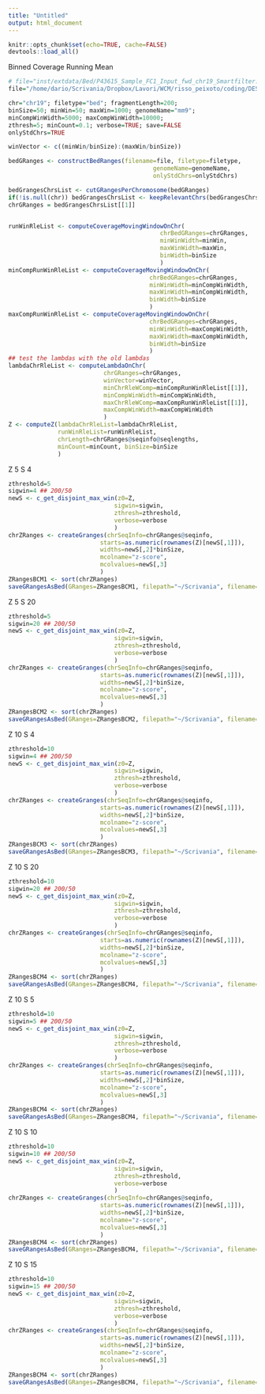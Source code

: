 ```yaml
---
title: "Untitled"
output: html_document
---
```


```r
knitr::opts_chunk$set(echo=TRUE, cache=FALSE)
devtools::load_all()
```

Binned Coverage Running Mean

```r

# file="inst/extdata/Bed/P43615_Sample_FC1_Input_fwd_chr19_Smartfilter.bed.zip"
file="/home/dario/Scrivania/Dropbox/Lavori/WCM/risso_peixoto/coding/DEScan2/inst/extdata/Bed/P43615_Sample_FC1_Input_fwd_chr19_Smartfilter.bed.zip"

chr="chr19"; filetype="bed"; fragmentLength=200;
binSize=50; minWin=50; maxWin=1000; genomeName="mm9";
minCompWinWidth=5000; maxCompWinWidth=10000;
zthresh=5; minCount=0.1; verbose=TRUE; save=FALSE
onlyStdChrs=TRUE

winVector <- c((minWin/binSize):(maxWin/binSize))

bedGRanges <- constructBedRanges(filename=file, filetype=filetype,
                                         genomeName=genomeName,
                                         onlyStdChrs=onlyStdChrs)

bedGrangesChrsList <- cutGRangesPerChromosome(bedGRanges)
if(!is.null(chr)) bedGrangesChrsList <- keepRelevantChrs(bedGrangesChrsList, chr)
chrGRanges = bedGrangesChrsList[[1]]


runWinRleList <- computeCoverageMovingWindowOnChr(
                                           chrBedGRanges=chrGRanges,
                                           minWinWidth=minWin,
                                           maxWinWidth=maxWin,
                                           binWidth=binSize
                                           )
minCompRunWinRleList <- computeCoverageMovingWindowOnChr(
                                        chrBedGRanges=chrGRanges,
                                        minWinWidth=minCompWinWidth,
                                        maxWinWidth=minCompWinWidth,
                                        binWidth=binSize
                                        )
maxCompRunWinRleList <- computeCoverageMovingWindowOnChr(
                                        chrBedGRanges=chrGRanges,
                                        minWinWidth=maxCompWinWidth,
                                        maxWinWidth=maxCompWinWidth,
                                        binWidth=binSize
                                        )
## test the lambdas with the old lambdas
lambdaChrRleList <- computeLambdaOnChr(
                           chrGRanges=chrGRanges,
                           winVector=winVector,
                           minChrRleWComp=minCompRunWinRleList[[1]],
                           minCompWinWidth=minCompWinWidth,
                           maxChrRleWComp=maxCompRunWinRleList[[1]],
                           maxCompWinWidth=maxCompWinWidth
                           )
Z <- computeZ(lambdaChrRleList=lambdaChrRleList,
              runWinRleList=runWinRleList,
              chrLength=chrGRanges@seqinfo@seqlengths,
              minCount=minCount, binSize=binSize
              )
```

Z 5 S 4
```R
zthreshold=5
sigwin=4 ## 200/50
newS <- c_get_disjoint_max_win(z0=Z,
                              sigwin=sigwin,
                              zthresh=zthreshold,
                              verbose=verbose
                              )
chrZRanges <- createGranges(chrSeqInfo=chrGRanges@seqinfo,
                          starts=as.numeric(rownames(Z)[newS[,1]]),
                          widths=newS[,2]*binSize,
                          mcolname="z-score",
                          mcolvalues=newS[,3]
                          )
ZRangesBCM1 <- sort(chrZRanges)
saveGRangesAsBed(GRanges=ZRangesBCM1, filepath="~/Scrivania", filename="ZRangesZ5S4", force=TRUE)
```

Z 5 S 20
```R
zthreshold=5
sigwin=20 ## 200/50
newS <- c_get_disjoint_max_win(z0=Z,
                              sigwin=sigwin,
                              zthresh=zthreshold,
                              verbose=verbose
                              )
chrZRanges <- createGranges(chrSeqInfo=chrGRanges@seqinfo,
                          starts=as.numeric(rownames(Z)[newS[,1]]),
                          widths=newS[,2]*binSize,
                          mcolname="z-score",
                          mcolvalues=newS[,3]
                          )
ZRangesBCM2 <- sort(chrZRanges)
saveGRangesAsBed(GRanges=ZRangesBCM2, filepath="~/Scrivania", filename="ZRangesZ5S20", force=TRUE)
```

Z 10 S 4
```R
zthreshold=10
sigwin=4 ## 200/50
newS <- c_get_disjoint_max_win(z0=Z,
                              sigwin=sigwin,
                              zthresh=zthreshold,
                              verbose=verbose
                              )
chrZRanges <- createGranges(chrSeqInfo=chrGRanges@seqinfo,
                          starts=as.numeric(rownames(Z)[newS[,1]]),
                          widths=newS[,2]*binSize,
                          mcolname="z-score",
                          mcolvalues=newS[,3]
                          )
ZRangesBCM3 <- sort(chrZRanges)
saveGRangesAsBed(GRanges=ZRangesBCM3, filepath="~/Scrivania", filename="ZRangesZ10S4", force=TRUE)
```

Z 10 S 20
```R
zthreshold=10
sigwin=20 ## 200/50
newS <- c_get_disjoint_max_win(z0=Z,
                              sigwin=sigwin,
                              zthresh=zthreshold,
                              verbose=verbose
                              )
chrZRanges <- createGranges(chrSeqInfo=chrGRanges@seqinfo,
                          starts=as.numeric(rownames(Z)[newS[,1]]),
                          widths=newS[,2]*binSize,
                          mcolname="z-score",
                          mcolvalues=newS[,3]
                          )
ZRangesBCM4 <- sort(chrZRanges)
saveGRangesAsBed(GRanges=ZRangesBCM4, filepath="~/Scrivania", filename="ZRangesZ10S20", force=TRUE)
```

Z 10 S 5
```R
zthreshold=10
sigwin=5 ## 200/50
newS <- c_get_disjoint_max_win(z0=Z,
                              sigwin=sigwin,
                              zthresh=zthreshold,
                              verbose=verbose
                              )
chrZRanges <- createGranges(chrSeqInfo=chrGRanges@seqinfo,
                          starts=as.numeric(rownames(Z)[newS[,1]]),
                          widths=newS[,2]*binSize,
                          mcolname="z-score",
                          mcolvalues=newS[,3]
                          )
ZRangesBCM4 <- sort(chrZRanges)
saveGRangesAsBed(GRanges=ZRangesBCM4, filepath="~/Scrivania", filename="ZRangesZ10S5", force=TRUE)
```



Z 10 S 10
```R
zthreshold=10
sigwin=10 ## 200/50
newS <- c_get_disjoint_max_win(z0=Z,
                              sigwin=sigwin,
                              zthresh=zthreshold,
                              verbose=verbose
                              )
chrZRanges <- createGranges(chrSeqInfo=chrGRanges@seqinfo,
                          starts=as.numeric(rownames(Z)[newS[,1]]),
                          widths=newS[,2]*binSize,
                          mcolname="z-score",
                          mcolvalues=newS[,3]
                          )
ZRangesBCM4 <- sort(chrZRanges)
saveGRangesAsBed(GRanges=ZRangesBCM4, filepath="~/Scrivania", filename="ZRangesZ10S10", force=TRUE)
```



Z 10 S 15
```R
zthreshold=10
sigwin=15 ## 200/50
newS <- c_get_disjoint_max_win(z0=Z,
                              sigwin=sigwin,
                              zthresh=zthreshold,
                              verbose=verbose
                              )
chrZRanges <- createGranges(chrSeqInfo=chrGRanges@seqinfo,
                          starts=as.numeric(rownames(Z)[newS[,1]]),
                          widths=newS[,2]*binSize,
                          mcolname="z-score",
                          mcolvalues=newS[,3]
                          )
ZRangesBCM4 <- sort(chrZRanges)
saveGRangesAsBed(GRanges=ZRangesBCM4, filepath="~/Scrivania", filename="ZRangesZ10S15", force=TRUE)
```
